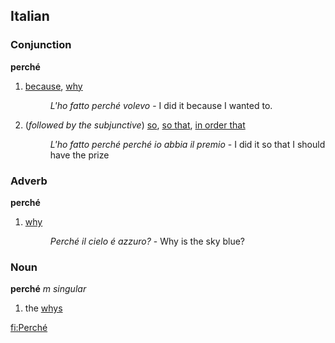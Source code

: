 ==Italian==
===Conjunction===
'''perché'''
#[[because]], [[why]]
#:''L'ho fatto perché volevo'' - I did it because I wanted to.
#(''followed by the subjunctive'') [[so]], [[so that]], [[in order that]]
#:''L'ho fatto perché perché io abbia il premio'' - I did it so that I should have the prize

===Adverb===
'''perché'''
#[[why]]
#:''Perché il cielo é azzuro?'' - Why is the sky blue?

===Noun===
'''perché''' ''m'' ''singular''
# the [[why]]s

[[fi:Perché]]